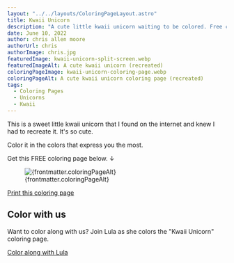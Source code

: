 ```yaml
---
layout: "../../layouts/ColoringPageLayout.astro"
title: Kwaii Unicorn
description: "A cute little kwaii unicorn waiting to be colored. Free coloring page."
date: June 10, 2022
author: chris allen moore
authorUrl: chris
authorImage: chris.jpg
featuredImage: kwaii-unicorn-split-screen.webp
featuredImageAlt: A cute kwaii unicorn (recreated)
coloringPageImage: kwaii-unicorn-coloring-page.webp
coloringPageAlt: A cute kwaii unicorn coloring page (recreated)
tags:
  - Coloring Pages
  - Unicorns
  - Kwaii
---
```


This is a sweet little kwaii unicorn that I found on the internet and knew I had to recreate it. It's so cute.

Color it in the colors that express you the most.

Get this FREE coloring page below. ↓

<figure class="text-center mt-0">
  <img
    src={`/images/coloring-pages/${frontmatter.coloringPageImage}/`}
    alt={frontmatter.coloringPageAlt}
    class="w-full"
  />
  <figcaption class="text-sm">{frontmatter.coloringPageAlt}</figcaption>
</figure>

<div class="text-center">
  <a
    target="_blank"
    href={`/images/coloring-pages/${frontmatter.coloringPageImage}/`}
    class="no-underline bg-paradiso-600 hover:bg-paradiso-700 text-white py-4 px-5 rounded-full leading-normal"
  >
    <span>Print this coloring page</span>
  </a>
</div>

## Color with us

Want to color along with us? Join Lula as she colors the "Kwaii Unicorn" coloring page.

<div class="text-center">
  <a
    target="_blank"
    href="/blog/color-with-us-spongebob-has-an-idea/"
    class="no-underline bg-paradiso-600 hover:bg-paradiso-700 text-white py-4 px-5 rounded-full leading-normal"
  >
    <span>Color along with Lula</span>
  </a>
</div>
